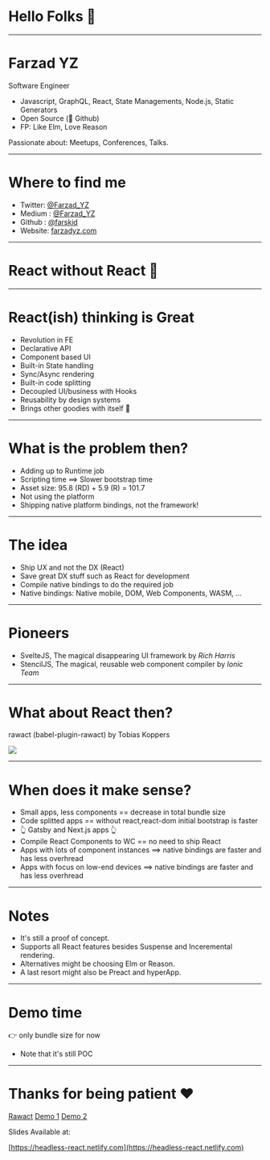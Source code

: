 
# Hello Folks 👋

---

# Farzad YZ

Software Engineer

- Javascript, GraphQL, React, State Managements, Node.js, Static Generators
- Open Source (🙏 Github)
- FP: Like Elm, Love Reason

Passionate about: Meetups, Conferences, Talks.

---

# Where to find me

- Twitter: [@Farzad_YZ](https://twitter.com/@farzad_yz)
- Medium : [@Farzad_YZ](https://medium.com/@farzad_yz)
- Github : [@farskid](https://github.com/farskid)
- Website: [farzadyz.com](https://farzadyz.com)

---

# React without React 🤨

---

# React(ish) thinking is Great

<ul>
  <Appear>
    <li>Revolution in FE</li>
    <li>Declarative API</li>
    <li>Component based UI</li>
    <li>Built-in State handling</li>
    <li>Sync/Async rendering</li>
    <li>Built-in code splitting</li>
    <li>Decoupled UI/business with Hooks</li>
    <li>Reusability by design systems</li>
    <li>Brings other goodies with itself 🍾</li>
  </Appear>
</ul>

---

# What is the problem then?

<ul>
  <Appear>
    <li>Adding up to Runtime job</li>
    <li>Scripting time ==> Slower bootstrap time</li>
    <li>Asset size: 95.8 (RD) + 5.9 (R) = 101.7</li>
    <li>Not using the platform</li>
    <li>Shipping native platform bindings, not the framework!</li>
  </Appear>
</ul>

---

# The idea

- Ship UX and not the DX (React)
- Save great DX stuff such as React for development
- Compile native bindings to do the required job
- Native bindings: Native mobile, DOM, Web Components, WASM, ...

---

# Pioneers

- SvelteJS, The magical disappearing UI framework by <em>Rich Harris</em>
- StencilJS, The magical, reusable web component compiler by <em>Ionic Team</em>

---

# What about React then?

rawact (babel-plugin-rawact) by Tobias Koppers

![](https://github.com/farskid/react-without-react/raw/master/assets/rawact.png)

---

# When does it make sense?

<ul>
  <Appear>
    <li>Small apps, less components == decrease in total bundle size</li>
    <li>
      Code splitted apps == without react,react-dom initial bootstrap is faster
    </li>
    <li>👆 Gatsby and Next.js apps 👆</li>
    <li>Compile React Components to WC == no need to ship React</li>
    <li>
      Apps with lots of component instances ==> native bindings are faster and
      has less overhread
    </li>
    <li>
      Apps with focus on low-end devices ==> native bindings are faster and has
      less overhread
    </li>
  </Appear>
</ul>

---

# Notes

- It's still a proof of concept.
- Supports all React features besides Suspense and Inceremental rendering.
- Alternatives might be choosing Elm or Reason.
- A last resort might also be Preact and hyperApp.

---

# Demo time

👉 only bundle size for now

- Note that it's still POC

---

# Thanks for being patient ❤️

[Rawact](https://github.com/sokra/rawact)
[Demo 1](https://github.com/sokra/todo-mvc-react-hooks-experiments)
[Demo 2](https://github.com/sokra/rawact/app)

Slides Available at:

[https://headless-react.netlify.com](https://headless-react.netlify.com)
